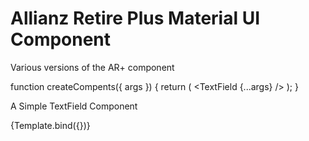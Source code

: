 
<Meta title="ARPlus/Material-UI" component={TextField} />

<style>{`
    .subheading {
    --mediumdark: '#999999';
    font-weight: 900;
    font-size: 13px;
    color: #999;
    letter-spacing: 6px;
    line-height: 24px;
    text-transform: uppercase;
    margin-bottom: 12px;
    margin-top: 40px;
  }
  `}</style>

<h1>Allianz Retire Plus Material UI Component</h1>

<div className="subheading">Various versions of the AR+ component</div>

<!-- Template must be at the top of the file -->

function createCompents({ args }) {
  return (
    <ThemeProvider theme={theme}>
      <TextField {...args} />
    </ThemeProvider>
  );
}

A Simple TextField Component

<Canvas>
  <Story
    name="Simple TextField"
    args={{
      label: 'First Name',
    }}
  >
    {Template.bind({})}
  </Story>
</Canvas>
